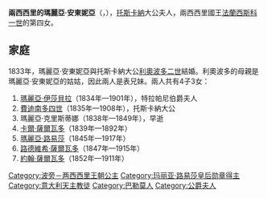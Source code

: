 {{Multiple issues|
{{Expand language|1=en|time=2020-10-17T12:25:06+00:00}}
{{Unreferenced|time=2020-10-17T12:25:06+00:00}}
}}
{{Infobox royalty|consort=yes
| name        = 瑪麗亞·安東妮亞
| image       = Maria Antonia of the Two Sicilies c. 1870 detail.jpg
| succession  = 托斯卡納大公夫人
| reign       = 1833年 — 1859年
| birth_date  = {{birth date|1814|12|19|df=y}}
| birth_place = [[巴勒莫|巴勒莫]]
| death_date  = {{death date and age|1898|11|7|1814|12|19|df=y}}
| death_place = [[格蒙登|格蒙登]]
| house       = [[波旁-兩西西里王朝|波旁-兩西西里王朝]]
| father      = [[弗朗切斯科一世_(兩西西里)|法蘭西斯科一世]]
| mother      = [[波旁的瑪麗亞·伊莎貝爾_(1789年－1848年)|西班牙的瑪麗亞·伊莎貝爾]]
| religion    = [[羅馬天主教|羅馬天主教]]
}}
'''兩西西里的瑪麗亞·安東妮亞'''（{{lang-it|Maria Antonia di Borbone-Due Sicilie}}，{{bd|1814年|12月19日|1898年|11月7日}}），[[托斯卡納大公國|托斯卡納]]大公夫人，兩西西里國王[[弗朗切斯科一世_(兩西西里)|法蘭西斯科一世]]的第四女。

== 家庭 ==
1833年，瑪麗亞·安東妮亞與托斯卡納大公[[利奧波多二世_(托斯卡納)|利奧波多二世]]結婚。利奧波多的母親是瑪麗亞·安東妮亞的姑姑，因此兩人是表兄妹。兩人共有4子3女：
# [[瑪麗亞·伊莎貝拉_(奧地利-托斯卡納)|瑪麗亞·伊莎貝拉]]（1834年—1901年），特拉帕尼伯爵夫人
# [[費迪南多四世_(托斯卡納)|費迪南多四世]]（1835年—1908年），托斯卡納大公
# 瑪麗亞·克里斯蒂娜（1838年—1849年），早逝
# [[卡爾·薩爾瓦多_(奧地利-托斯卡納)|卡爾·薩爾瓦多]]（1839年—1892年）
# [[奧地利-托斯卡納的瑪麗亞·路易莎_(1845-1917)|瑪麗亞·路易莎]]（1845年—1917年）
# [[路德維希·薩爾瓦多_(奧地利-托斯卡納)|路德維希·薩爾瓦多]]（1847年—1915年）
# [[約翰·薩爾瓦多_(奧地利-托斯卡納)|約翰·薩爾瓦多]]（1852年—1911年）

[[Category:波旁－两西西里王朝公主|Category:波旁－两西西里王朝公主]]
[[Category:玛丽亚·路易莎皇后勋章得主|Category:玛丽亚·路易莎皇后勋章得主]]
[[Category:意大利天主教徒|Category:意大利天主教徒]]
[[Category:巴勒莫人|Category:巴勒莫人]]
[[Category:公爵夫人|Category:公爵夫人]]